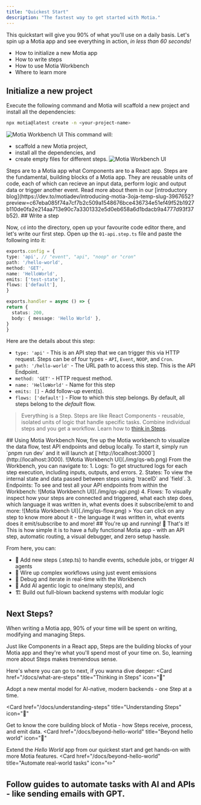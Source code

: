 ```yaml
---
title: "Quickest Start"
description: "The fastest way to get started with Motia."
---
```

This quickstart will give you 90% of what you'll use on a daily basis. Let's spin up a Motia app and see everything in action, _in less than 60 seconds!_
<Accordions type="single">
  <Accordion title="What you will learn">
    <ul>
      <li>How to initialize a new Motia app</li>
      <li>How to write steps</li>
      <li>How to use Motia Workbench</li>
      <li>Where to learn more</li>
    </ul>
  </Accordion>
</Accordions>
<Steps>
<Step>
## Initialize a new project
Execute the following command and Motia will scaffold a new project and install all the dependencies:
```bash
npx motia@latest create -n <your-project-name>
```
  ![Motia Workbench UI](./img/qs-cmd.png)
 This command will:
- scaffold a new Motia project,
- install all the dependencies, and
- create empty files for different steps.
  ![Motia Workbench UI](./img/qs-steps.png)

<Callout title="Steps" type="info">
  Steps are to a Motia app what Components are to a React app. Steps are the fundamental, building blocks of a Motia app. They are reusable units of code, each of which can recieve an input data, perform logic and output data or trigger another event. Read more about them in our [introductory blog](https://dev.to/motiadev/introducing-motia-3oja-temp-slug-3967652?preview=c67eba085f74a7cf7b2c509a1548676bce436734e51ef49f52b1927b110de0fa2e214aa713e90c7a3301332e5d0eb658a6d1bdacb9a4777d93f37b52).
</Callout>
</Step>
<Step>
## Write a step

  Now, `cd` into the directory, open up your favourite code editor there, and let's write our first step. Open up the `01-api.step.ts` file and paste the following into it:
  ```ts
  exports.config = {
  type: 'api', // "event", "api", "noop" or "cron"
  path: '/hello-world',
  method: 'GET',
  name: 'HelloWorld',
  emits: ['test-state'],
  flows: ['default'],
}

exports.handler = async () => {
  return {
    status: 200,
    body: { message: 'Hello World' },
  }
}
  ```
  Here are the details about this step:
  - `type: 'api'` - This is an API step that we can trigger this via HTTP request. Steps can be of four types - `API`, `Event`, `NOOP`, and `Cron`.
  - `path: '/hello-world'` - The URL path to access this step. This is the API Endpoint.
  - `method: 'GET'` -  HTTP request method.
  - `name: 'HelloWorld'` -  Name for this step
  - `emits: []` -  Add follow-up event(s).
  - `flows: ['default']` -  Flow to which this step belongs. By default, all steps belong to the _default_ flow.

> Everything is a Step. Steps are like React Components - reusable, isolated units of logic that handle specific tasks. Combine individual steps and you get a workflow. Learn how to [think in Steps](/docs/what-are-steps).
</Step>
<Step>
## Using Motia Workbench
  Now, fire up the Motia workbench to visualize the data flow, test API endpoints and debug locally. To start it, simply run `pnpm run dev` and it will launch at [`http://localhost:3000`](http://localhost:3000).
  ![Motia Workbench UI](./img/qs-wb.png)
  From the Workbench, you can navigate to:
  1. Logs: To get structured logs for each step execution, including inputs, outputs, and errors.
  2. States: To view the internal state and data passed between steps using `traceID` and `field`.
  3. Endpoints: To see and test all your API endpoints from within the Workbench:
    ![Motia Workbench UI](./img/qs-api.png)
  4. Flows: To visually inspect how your steps are connected and triggered, what each step does, which language it was written in, what events does it subscribe/emit to and more:
  ![Motia Workbench UI](./img/qs-flow.png)
  > You can click on any step to know more about it - the language it was written in, what events does it emit/subscribe to and more!
</Step>

<Step>
## You're up and running! 🎉
That's it! This is how simple it is to have a fully functional Motia app - with an API step, automatic routing, a visual debugger, and zero setup hassle.

From here, you can:

- 🔧 Add new steps (.step.ts) to handle events, schedule jobs, or trigger AI agents
- 📡 Wire up complex workflows using just event emissions
- 🔭 Debug and iterate in real-time with the Workbench
- 🤖 Add AI agentic logic to one/many step(s), and 
- 🏗️ Build out full-blown backend systems with modular logic
</Step>
</Steps>


## Next Steps?
When writing a Motia app, 90% of your time will be spent on writing, modifying and managing Steps. 

Just like Components in a React app, Steps are the building blocks of your Motia app and they're what you'll spend most of your time on. So, learning more about Steps makes tremendous sense.

Here's where you can go to next, if you wanna dive deeper:
<Cards>
  <Card
    href="/docs/what-are-steps"
    title="Thinking in Steps"
    icon="🧠"
  >
  Adopt a new mental model for AI-native, modern backends - one Step at a time.
  </Card>

  <Card
  href="/docs/understanding-steps"
  title="Understanding Steps"
  icon="🧱"
>
  Get to know the core building block of Motia - how Steps receive, process, and emit data.
</Card>
  <Card
    href="/docs/beyond-hello-world"
    title="Beyond hello world"
    icon="🔀"
  >
  Extend the _Hello World_ app from our quickest start and get hands-on with more Motia features.
  </Card>
    <Card
    href="/docs/beyond-hello-world"
    title="Automate real-world tasks"
    icon="✏️"
  >
  Follow guides to automate tasks with AI and APIs - like sending emails with GPT.
  </Card>
</Cards>
---